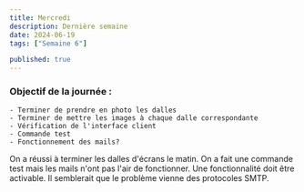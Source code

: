 ```yaml
---
title: Mercredi
description: Dernière semaine
date: 2024-06-19
tags: ["Semaine 6"]

published: true
---
```



### Objectif de la journée :
    - Terminer de prendre en photo les dalles
    - Terminer de mettre les images à chaque dalle correspondante
    - Vérification de l'interface client
    - Commande test
    - Fonctionnement des mails?
    

On a réussi à terminer les dalles d'écrans le matin. On a fait une commande test mais les mails n'ont pas l'air de fonctionner. Une fonctionnalité doit 
être activable. Il semblerait que le problème vienne des protocoles SMTP.
